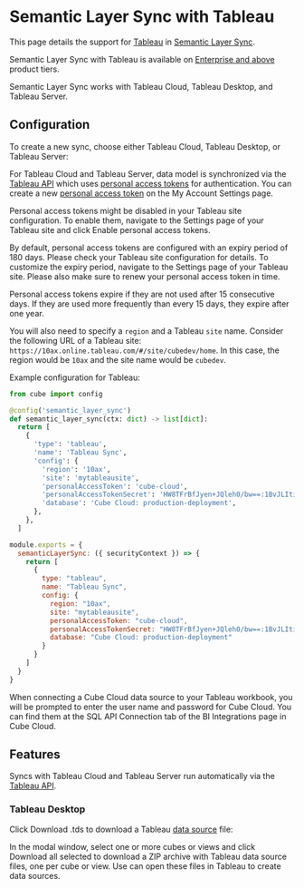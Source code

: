 # Semantic Layer Sync with Tableau

This page details the support for [Tableau](https://www.tableau.com)
in [Semantic Layer Sync](/product/apis-integrations/semantic-layer-sync).

<SuccessBox>

Semantic Layer Sync with Tableau is available on
[Enterprise and above](https://cube.dev/pricing) product tiers.

</SuccessBox>

Semantic Layer Sync works with Tableau Cloud, Tableau Desktop, and Tableau Server.

## Configuration

To create a new sync, choose either <Btn>Tableau Cloud</Btn>, <Btn>Tableau Desktop</Btn>,
or <Btn>Tableau Server</Btn>:

<Screenshot
  highlight="inset(44% 35% 45% 20% round 10px)"
  src="https://ucarecdn.com/36c23111-871d-4d2a-927f-877df954b090/"
/>

For Tableau Cloud and Tableau Server,
data model is synchronized via the [Tableau API][tableau-api] which uses [personal
access tokens][tableau-pat] for authentication. You can create a new [personal access
token][tableau-api-authentication] on the&nbsp;<Btn>My Account Settings</Btn> page.

<InfoBox>

Personal access tokens might be disabled in your Tableau site configuration.
To enable them, navigate to the&nbsp;<Btn>Settings</Btn> page of your Tableau site
and click&nbsp;<Btn>Enable personal access tokens</Btn>.

By default, personal access tokens are configured with an expiry period of 180 days.
Please check your Tableau site configuration for details. To customize the expiry
period, navigate to the&nbsp;<Btn>Settings</Btn> page of your Tableau site. Please
also make sure to renew your personal access token in time. 

</InfoBox>

<WarningBox>

Personal access tokens expire if they are not used after 15 consecutive days.
If they are used more frequently than every 15 days, they expire after one year.

</WarningBox>

You will also need to specify a `region` and a Tableau `site` name. Consider the
following URL of a Tableau site: `https://10ax.online.tableau.com/#/site/cubedev/home`.
In this case, the region would be `10ax` and the site name would be `cubedev`.

Example configuration for Tableau:

<CodeTabs>

```python
from cube import config

@config('semantic_layer_sync')
def semantic_layer_sync(ctx: dict) -> list[dict]:
  return [
    {
      'type': 'tableau',
      'name': 'Tableau Sync',
      'config': {
        'region': '10ax',
        'site': 'mytableausite',
        'personalAccessToken': 'cube-cloud',
        'personalAccessTokenSecret': 'HW8TFrBfJyen+JQleh0/bw==:1BvJLIti9Fud04rN021EfHMnh4yYD3p4',
        'database': 'Cube Cloud: production-deployment',
      },
    },
  ]
```

```javascript
module.exports = {
  semanticLayerSync: ({ securityContext }) => {
    return [
      {
        type: "tableau",
        name: "Tableau Sync",
        config: {
          region: "10ax",
          site: "mytableausite",
          personalAccessToken: "cube-cloud",
          personalAccessTokenSecret: "HW8TFrBfJyen+JQleh0/bw==:1BvJLIti9Fud04rN021EfHMnh4yYD3p4",
          database: "Cube Cloud: production-deployment"
        }
      }
    ]
  }
}
```

</CodeTabs>

When connecting a Cube Cloud data source to your Tableau workbook, you will be prompted
to enter the user name and password for Cube Cloud. You can find them at the&nbsp;<Btn>SQL
API Connection</Btn> tab of the&nbsp;<Btn>BI Integrations</Btn> page in Cube Cloud.

## Features

Syncs with Tableau Cloud and Tableau Server run automatically via the [Tableau
API][tableau-api].

### Tableau Desktop

Click <Btn>Download .tds</Btn> to download a Tableau [data source][tds] file:

<Screenshot
  highlight="inset(80% 1% 9% 5% round 10px)"
  src="https://ucarecdn.com/4b93196e-3128-4b01-bd3f-eab8e7d8a37f/"
/>

In the modal window, select one or more cubes or views and click <Btn>Download
all selected</Btn> to download a ZIP archive with Tableau data source files, one
per cube or view. Use can open these files in Tableau to create data sources.


[tds]: https://help.tableau.com/current/pro/desktop/en-us/export_connection.htm
[tableau-api]: https://help.tableau.com/current/api/rest_api/en-us/REST/rest_api.htm
[tableau-api-authentication]: https://help.tableau.com/current/server/en-us/security_personal_access_tokens.htm#create-personal-access-tokens
[tableau-pat]: https://help.tableau.com/current/server/en-us/security_personal_access_tokens.htm
